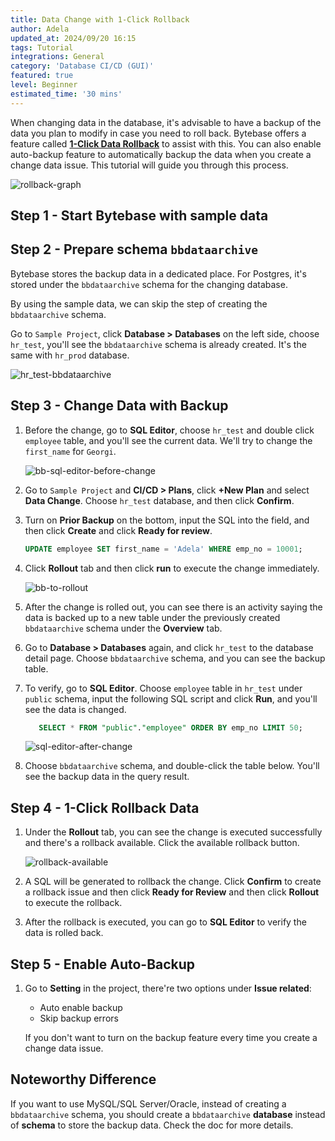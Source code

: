 ```yaml
---
title: Data Change with 1-Click Rollback
author: Adela
updated_at: 2024/09/20 16:15
tags: Tutorial
integrations: General
category: 'Database CI/CD (GUI)'
featured: true
level: Beginner
estimated_time: '30 mins'
---
```



When changing data in the database, it's advisable to have a backup of the data you plan to modify in case you need to roll back. Bytebase offers a feature called [**1-Click Data Rollback**](/change-database/rollback-data-changes/) to assist with this. You can also enable auto-backup feature to automatically backup the data when you create a change data issue. This tutorial will guide you through this process.

![rollback-graph](/content/docs/tutorials/data-rollback/rollback-graph.webp)

## Step 1 - Start Bytebase with sample data

<PreparationWithSampleData />

## Step 2 - Prepare schema `bbdataarchive`

Bytebase stores the backup data in a dedicated place. For Postgres, it's stored under the `bbdataarchive` schema for the changing database.

By using the sample data, we can skip the step of creating the `bbdataarchive` schema.

Go to `Sample Project`, click **Database > Databases** on the left side, choose `hr_test`, you'll see the `bbdataarchive` schema is already created. It's the same with `hr_prod` database.

   ![hr_test-bbdataarchive](/content/docs/tutorials/data-rollback/bb-hr_test-bbdataarchive.webp)

## Step 3 - Change Data with Backup

1. Before the change, go to **SQL Editor**, choose `hr_test` and double click `employee` table, and you'll see the current data. We'll try to change the `first_name` for `Georgi`.

   ![bb-sql-editor-before-change](/content/docs/tutorials/data-rollback/bb-sql-editor-before-change.webp)

1. Go to `Sample Project` and **CI/CD > Plans**, click **+New Plan** and select **Data Change**. Choose `hr_test` database, and then click **Confirm**.

1. Turn on **Prior Backup** on the bottom, input the SQL into the field, and then click **Create** and click **Ready for review**.

   ```sql
   UPDATE employee SET first_name = 'Adela' WHERE emp_no = 10001;
   ```

1. Click **Rollout** tab and then click **run** to execute the change immediately.

   ![bb-to-rollout](/content/docs/tutorials/data-rollback/bb-to-rollout.webp)

1. After the change is rolled out, you can see there is an activity saying the data is backed up to a new table under the previously created `bbdataarchive` schema under the **Overview** tab.

1. Go to **Database > Databases** again, and click `hr_test` to the database detail page.  Choose `bbdataarchive` schema, and you can see the backup table.

1. To verify, go to **SQL Editor**. Choose `employee` table in `hr_test` under `public` schema, input the following SQL script and click **Run**, and you'll see the data is changed.

   ```sql
      SELECT * FROM "public"."employee" ORDER BY emp_no LIMIT 50;
   ```

   ![sql-editor-after-change](/content/docs/tutorials/data-rollback/bb-sql-editor-after-change.webp)

1. Choose `bbdataarchive` schema, and double-click the table below. You'll see the backup data in the query result.

## Step 4 - 1-Click Rollback Data

1. Under the **Rollout** tab, you can see the change is executed successfully and there's a rollback available. Click the available rollback button.

   ![rollback-available](/content/docs/tutorials/data-rollback/bb-rollback-available.webp)

1. A SQL will be generated to rollback the change. Click **Confirm** to create a rollback issue and then click **Ready for Review** and then click **Rollout** to execute the rollback.

1. After the rollback is executed, you can go to **SQL Editor** to verify the data is rolled back.

## Step 5 - Enable Auto-Backup

1. Go to **Setting** in the project, there're two options under **Issue related**:

   - Auto enable backup
   - Skip backup errors

   If you don't want to turn on the backup feature every time you create a change data issue.

## Noteworthy Difference

If you want to use MySQL/SQL Server/Oracle, instead of creating a `bbdataarchive` schema, you should create a `bbdataarchive` **database** instead of **schema** to store the backup data. Check the doc for more details.

<Card title="Data Rollback Doc" icon="book" href="/change-database/rollback-data-changes/" horizontal />
